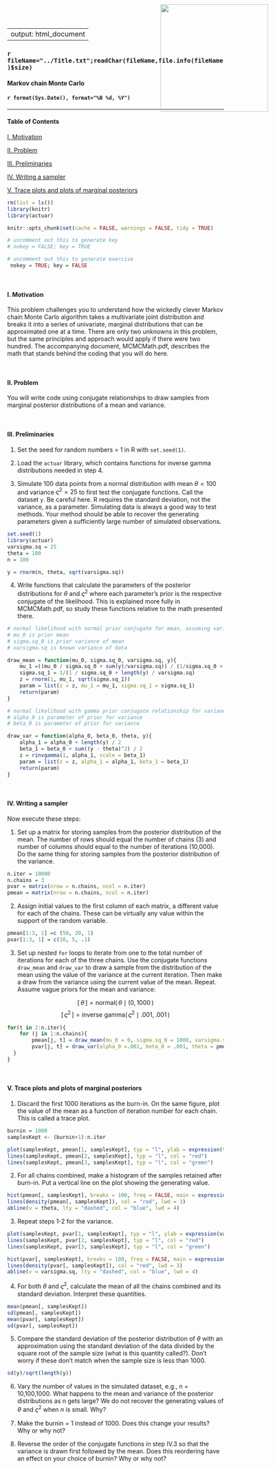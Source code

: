 <script type="text/x-mathjax-config">
MathJax.Hub.Config({
  TeX: { 
      equationNumbers: {
 
            autoNumber: "all",
            formatNumber: function (n) {return +n}
      } 
  }
});
</script>

---
output: html_document
---

<img src="../Logo.png" style="position:absolute;top:10px;right:125px;width:250px;height=250px" />

### `r fileName="../Title.txt";readChar(fileName,file.info(fileName)$size)`
#### Markov chain Monte Carlo
#### `r format(Sys.Date(), format="%B %d, %Y")`

- - -
#### Table of Contents

[I. Motivation][]

[II. Problem][]

[III. Preliminaries][]

[IV. Writing a sampler][]

[V. Trace plots and plots of marginal posteriors][]

```r
rm(list = ls())
library(knitr)
library(actuar)

knitr::opts_chunk$set(cache = FALSE, warnings = FALSE, tidy = TRUE)

# uncomment out this to generate key
# nokey = FALSE; key = TRUE

# uncomment out this to generate exercise
 nokey = TRUE; key = FALSE
```

<br>

#### I. Motivation

This problem challenges you to understand how the wickedly clever Markov chain Monte Carlo algorithm takes a multivariate joint distribution and breaks it into a series of univariate, marginal distributions that can be approximated one at a time.  There are only two unknowns in this problem, but the same principles and approach would apply if there were two hundred.  The accompanying document, MCMCMath.pdf, describes the math that stands behind the coding that you will do here. 

<br>

#### II. Problem

You will write code using conjugate relationships to draw samples from marginal posterior distributions of a mean and variance. 

<br>

#### III. Preliminaries

1. Set the seed for random numbers = 1 in R with `set.seed(1)`. 

2. Load the `actuar` library, which contains functions for inverse gamma distributions needed in step 4. 

3. Simulate 100 data points from a normal distribution with mean $\theta = 100$ and variance $\varsigma^{2} = 25$ to first test the conjugate functions. Call the dataset `y`. Be careful here. R requires the standard deviation, not the variance, as a parameter. Simulating data is always a good way to test methods. Your method should be able to recover the generating parameters given a sufficiently large number of simulated observations. 
  
```r
set.seed(1)
library(actuar)
varsigma.sq = 25
theta = 100
n = 100

y = rnorm(n, theta, sqrt(varsigma.sq))
```

4. Write functions that calculate the parameters of the posterior distributions for $\theta$ and $\varsigma^{2}$ where each parameter's prior is the respective conjugate of the likelihood. This is explained more fully in MCMCMath.pdf, so study these functions relative to the math presented there.  

```r
# normal likelihood with normal prior conjugate for mean, assuming variance is known
# mu_0 is prior mean
# sigma.sq_0 is prior variance of mean
# varsigma.sq is known variance of data

draw_mean = function(mu_0, sigma.sq_0, varsigma.sq, y){
	mu_1 =((mu_0 / sigma.sq_0 + sum(y)/varsigma.sq)) / (1/sigma.sq_0 + length(y)/varsigma.sq)
	sigma.sq_1 = 1/(1 / sigma.sq_0 + length(y) / varsigma.sq)
	z = rnorm(1, mu_1, sqrt(sigma.sq_1))
	param = list(z = z, mu_1 = mu_1, sigma.sq_1 = sigma.sq_1)
	return(param)
}

# normal likelihood with gamma prior conjugate relationship for variance, assuming mean is known
# alpha_0 is parameter of prior for variance
# beta_0 is parameter of prior for variance

draw_var = function(alpha_0, beta_0, theta, y){
	alpha_1 = alpha_0 + length(y) / 2
	beta_1 = beta_0 + sum((y - theta)^2) / 2
	z = rinvgamma(1, alpha_1, scale = beta_1)
	param = list(z = z, alpha_1 = alpha_1, beta_1 = beta_1)
	return(param)
}

```

<br>

#### IV. Writing a sampler

Now execute these steps:

1. Set up a matrix for storing samples from the posterior distribution of the mean. The number of rows should equal the number of chains (3) and number of columns should equal to the number of iterations (10,000). Do the same thing for storing samples from the posterior distribution of the variance. 

```r
n.iter = 10000
n.chains = 3
pvar = matrix(nrow = n.chains, ncol = n.iter)
pmean = matrix(nrow = n.chains, ncol = n.iter)
```

2. Assign initial values to the first column of each matrix, a different value for each of the chains. These can be virtually any value within the support of the random variable. 

```r
pmean[1:3, 1] =c (50, 20, 1)
pvar[1:3, 1] = c(10, 5, .1)
```

3. Set up nested `for` loops to iterate from one to the total number of iterations for each of the three chains. Use the conjugate functions `draw_mean` and `draw_var` to draw a sample from the distribution of the mean using the value of the variance at the current iteration. Then make a draw from the variance using the current value of the mean. Repeat. Assume vague priors for the mean and variance:

$$[\,\theta\,] = \textrm{normal}(\,\theta \mid (0, 1000\,)$$
$$[\,\varsigma^{2}\,] = \textrm{inverse gamma}(\,\varsigma^{2} \mid .001, .001\,)$$

```r
for(t in 2:n.iter){
	for (j in 1:n.chains){
		pmean[j, t] = draw_mean(mu_0 = 0, sigma.sq_0 = 1000, varsigma.sq = pvar[j, t - 1], y = y)$z
		pvar[j, t] = draw_var(alpha_0 =.001, beta_0 = .001, theta = pmean[j ,t], y = y)$z
  }		
}
```

<br>

#### V. Trace plots and plots of marginal posteriors

1. Discard the first 1000 iterations as the burn-in. On the same figure, plot the value of the mean as a function of iteration number for each chain. This is called a trace plot. 

```r
burnin = 1000
samplesKept <- (burnin+1):n.iter

plot(samplesKept, pmean[1, samplesKept], typ = "l", ylab = expression(theta), xlab = "Iteration", col = "yellow")
lines(samplesKept, pmean[2, samplesKept], typ = "l", col = "red")
lines(samplesKept, pmean[3, samplesKept], typ = "l", col = "green")
```

2. For all chains combined, make a histogram of the samples retained after burn-in. Put a vertical line on the plot showing the generating value. 

```r
hist(pmean[, samplesKept], breaks = 100, freq = FALSE, main = expression(theta), xlim = c(95, 105), xlab = "Value of MCMC samples", col = "gray")
lines(density(pmean[, samplesKept]), col = "red", lwd = 3)
abline(v = theta, lty = "dashed", col = "blue", lwd = 4)
```

3. Repeat steps 1-2 for the variance.

```r
plot(samplesKept, pvar[1, samplesKept], typ = "l", ylab = expression(varsigma^2), xlab = "Iteration", col = "yellow")
lines(samplesKept, pvar[2, samplesKept], typ = "l", col = "red")
lines(samplesKept, pvar[3, samplesKept], typ = "l", col = "green")

hist(pvar[, samplesKept], breaks = 100, freq = FALSE, main = expression(varsigma^2), xlab = "Value of MCMC samples", col = "gray")
lines(density(pvar[, samplesKept]), col = "red", lwd = 3)
abline(v = varsigma.sq, lty = "dashed", col = "blue", lwd = 4)
```

4. For both $\theta$ and $\varsigma^{2}$, calculate the mean of all the chains combined and its standard deviation. Interpret these quantities. 

```r
mean(pmean[, samplesKept])
sd(pmean[, samplesKept]) 
mean(pvar[, samplesKept])
sd(pvar[, samplesKept]) 
```

5. Compare the standard deviation of the posterior distribution of $\theta$ with an approximation using the standard deviation of the data divided by the square root of the sample size (what is this quantity called?). Don't worry if these don't match when the sample size is less than 1000. 

```r
sd(y)/sqrt(length(y))
```

6. Vary the number of values in the simulated dataset, e.g., n = 10,100,1000. What happens to the mean and variance of the posterior distributions as n gets large? We do not recover the generating values of $\theta$ and $\varsigma^{2}$ when $n$ is small. Why?

7. Make the burnin = 1 instead of 1000. Does this change your results? Why or why not? 

8. Reverse the order of the conjugate functions in step IV.3 so that the variance is drawn first followed by the mean. Does this reordering have an effect on your choice of burnin? Why or why not? 

<br>

